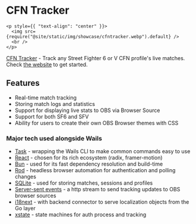 # CFN Tracker

```mdx-code-block
<p style={{ "text-align": "center" }}>
  <img src={require("@site/static/img/showcase/cfntracker.webp").default} />
  <br />
</p>
```

[CFN Tracker](https://github.com/williamsjokvist/cfn-tracker) - Track any Street
Fighter 6 or V CFN profile's live matches. Check
[the website](https://cfn.williamsjokvist.se/) to get started.

## Features

-   Real-time match tracking
-   Storing match logs and statistics
-   Support for displaying live stats to OBS via Browser Source
-   Support for both SF6 and SFV
-   Ability for users to create their own OBS Browser themes with CSS

### Major tech used alongside Wails

-   [Task](https://github.com/go-task/task) - wrapping the Wails CLI to make
    common commands easy to use
-   [React](https://github.com/facebook/react) - chosen for its rich ecosystem
    (radix, framer-motion)
-   [Bun](https://github.com/oven-sh/bun) - used for its fast dependency
    resolution and build-time
-   [Rod](https://github.com/go-rod/rod) - headless browser automation for
    authentication and polling changes
-   [SQLite](https://github.com/mattn/go-sqlite3) - used for storing matches,
    sessions and profiles
-   [Server-sent events](https://developer.mozilla.org/en-US/docs/Web/API/Server-sent_events) -
    a http stream to send tracking updates to OBS browser sources
-   [i18next](https://github.com/i18next/) - with backend connector to serve
    localization objects from the Go layer
-   [xstate](https://github.com/statelyai/xstate) - state machines for auth
    process and tracking
